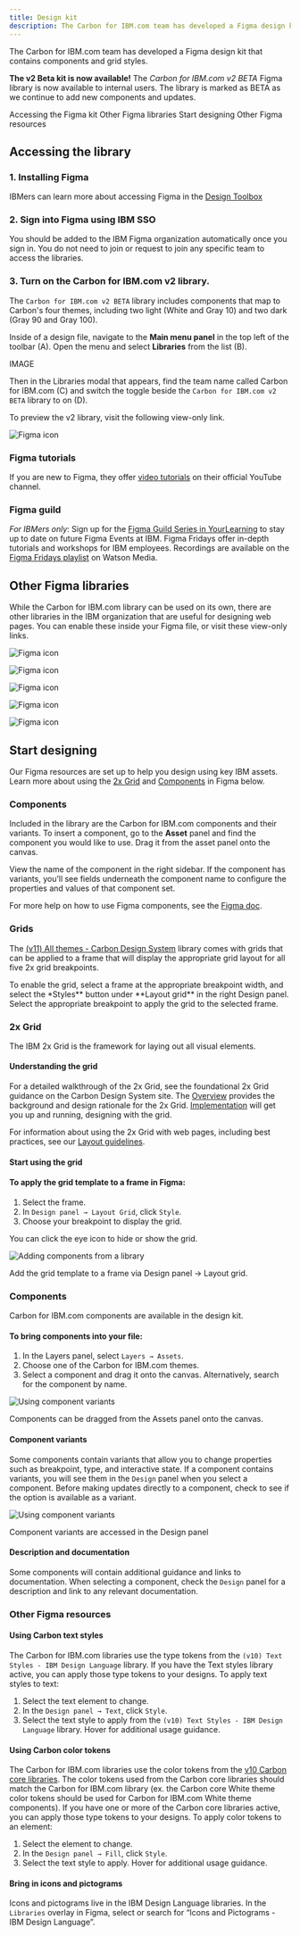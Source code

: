 ```yaml
---
title: Design kit
description: The Carbon for IBM.com team has developed a Figma design kit that contains components and grid styles.
---
```


<PageDescription>

The Carbon for IBM.com team has developed a Figma design kit that contains components and grid styles.

</PageDescription>

<InlineNotification>

**The v2 Beta kit is now available!** The _Carbon for IBM.com v2 BETA_ Figma library is now available to internal users. The library is marked as BETA as we continue to add new components and updates.

</InlineNotification>

<AnchorLinks>

<AnchorLink>Accessing the Figma kit</AnchorLink>
<AnchorLink>Other Figma libraries</AnchorLink>
<AnchorLink>Start designing</AnchorLink>
<AnchorLink>Other Figma resources</AnchorLink>

</AnchorLinks>

## Accessing the library

### 1. Installing Figma

IBMers can learn more about accessing Figma in the <a href="https://w3.ibm.com/design/toolbox/#/ui-design-tools/figma/README" target="_blank" rel="noopener noreferrer" >Design Toolbox</a>

### 2. Sign into Figma using IBM SSO

You should be added to the IBM Figma organization automatically once you sign in. You do not need to join or request to join any specific team to access the libraries.

### 3. Turn on the Carbon for IBM.com v2 library.

The `Carbon for IBM.com v2 BETA` library includes components that map to Carbon's four themes, including two light (White and Gray 10) and two dark (Gray 90 and Gray 100).

Inside of a design file, navigate to the **Main menu panel** in the top left of the toolbar (A). Open the menu and select **Libraries** from the list (B).

IMAGE

Then in the Libraries modal that appears, find the team name called Carbon for IBM.com (C) and switch the toggle beside the `Carbon for IBM.com v2 BETA` library to on (D).

To preview the v2 library, visit the following view-only link.

<Row className="resource-card-group">
<Column colLg={4} colMd={4} noGutterSm>
  <ResourceCard
    subTitle="Carbon for IBM.com v2 Figma library"
    href="https://github.com/carbon-design-system/carbon-for-ibm-dotcom-design-kit">

![Figma icon](../../images/icon/figma.svg)

</ResourceCard>
</Column>
</Row>

### Figma tutorials

If you are new to Figma, they offer <a href="https://www.youtube.com/c/Figmadesign/playlists?view=50&sort=dd&shelf_id=3" target="_blank" rel="noopener noreferrer">video tutorials</a> on their official YouTube channel.

### Figma guild

_For IBMers only_: Sign up for the <a href="https://ec.yourlearning.ibm.com/w3/series/10200299" target="_blank" rel="noopener noreferrer">Figma Guild Series in YourLearning</a> to stay up to date on future Figma Events at IBM. Figma Fridays offer in-depth tutorials and workshops for IBM employees. Recordings are available on the <a href="https://secure.video.ibm.com/channel/23570833/playlist/641336" target="_blank" rel="noopener noreferrer">Figma Fridays playlist</a> on Watson Media.

## Other Figma libraries

While the Carbon for IBM.com library can be used on its own, there are other libraries in the IBM organization that are useful for designing web pages. You can enable these inside your Figma file, or visit these view-only links.

<Row className="resource-card-group">
<Column colLg={4} colMd={4} noGutterSm>
  <ResourceCard
    subTitle="(v11) All themes - Carbon Design System"
    href="https://www.figma.com/file/YAnB1jKx0yCUL29j6uSLpg/(v11)-All-themes---Carbon-Design-System?type=design&node-id=58%3A2763&mode=design&t=RrMQrdXVIXGy6pYZ-1"
    actionIcon="launch"
    >

![Figma icon](../../images/icon/figma.svg)

  </ResourceCard>
</Column>
<Column colLg={4} colMd={4} noGutterSm>
  <ResourceCard
    subTitle="IDL color styles"
    href="https://www.figma.com/file/Gvwx2RnAZzDKTjVuC5xOlO/Color-Styles---IBM-Design-Language?node-id=129%3A2"
    actionIcon="launch"
    >

![Figma icon](../../images/icon/figma.svg)

  </ResourceCard>
</Column>
<Column colLg={4} colMd={4} noGutterSm>
  <ResourceCard
    subTitle="v11 Text styles"
    href="https://www.figma.com/file/rK06GY6bvEfokuzrFGdtWB/(v11)-Text-Styles---IBM-Design-Language?node-id=129%3A2"
    actionIcon="launch"
    >

![Figma icon](../../images/icon/figma.svg)

  </ResourceCard>
</Column>
<Column colLg={4} colMd={4} noGutterSm>
  <ResourceCard
    subTitle="Icons"
    href="https://www.figma.com/file/J5c0d85dSJn9JnBhSYYLmD/Icons---IBM-Design-Language?node-id=129%3A2"
    actionIcon="launch"
    >

![Figma icon](../../images/icon/figma.svg)

  </ResourceCard>
</Column>
<Column colLg={4} colMd={4} noGutterSm>
  <ResourceCard
    subTitle="Pictograms"
    href="https://www.figma.com/file/PkUl9UBuvA41GPpyl84NBc/Pictograms---IBM-Design-Language?node-id=0%3A1"
    actionIcon="launch"
    >

![Figma icon](../../images/icon/figma.svg)

  </ResourceCard>
</Column>
</Row>

## Start designing

Our Figma resources are set up to help you design using key IBM assets. Learn more about using the [2x Grid](#2x-grid) and [Components](#components) in Figma below.

### Components

Included in the library are the Carbon for IBM.com components and their variants. To insert a component, go to the **Asset** panel and find the component you would like to use. Drag it from the asset panel onto the canvas.

View the name of the component in the right sidebar. If the component has variants, you’ll see fields underneath the component name to configure the properties and values of that component set.

For more help on how to use Figma components, see the [Figma doc](https://help.figma.com/hc/en-us/articles/360056440594-Create-and-use-variants#Use_variants).

### Grids

The [(v11) All themes - Carbon Design System](<https://www.figma.com/file/YAnB1jKx0yCUL29j6uSLpg/(v11)-All-themes---Carbon-Design-System?type=design&node-id=1756%3A1439&mode=design&t=RrMQrdXVIXGy6pYZ-1>) library comes with grids that can be applied to a frame that will display the appropriate grid layout for all five 2x grid breakpoints.

To enable the grid, select a frame at the appropriate breakpoint width, and select the \*Styles** button under **Layout grid\*\* in the right Design panel. Select the appropriate breakpoint to apply the grid to the selected frame.

### 2x Grid

The IBM 2x Grid is the framework for laying out all visual elements.

#### Understanding the grid

For a detailed walkthrough of the 2x Grid, see the foundational 2x Grid guidance on the Carbon Design System site. The [Overview](https://www.carbondesignsystem.com/guidelines/2x-grid/overview) provides the background and design rationale for the 2x Grid. [Implementation](https://www.carbondesignsystem.com/guidelines/2x-grid/implementation) will get you up and running, designing with the grid.

For information about using the 2x Grid with web pages, including best practices, see our [Layout guidelines](../guidelines/layout).

#### Start using the grid

#### To apply the grid template to a frame in Figma:

1. Select the frame.
2. In `Design panel → Layout Grid`, click `Style`.
3. Choose your breakpoint to display the grid.

You can click the eye icon to hide or show the grid.

<Column  colLg={12} colMd={8} colSm={4}>

![Adding components from a library](../../images/designing/design-kit/Designing_Grid_Figma.gif)

<Caption>
  Add the grid template to a frame via Design panel → Layout grid.
</Caption>

</Column>

### Components

Carbon for IBM.com components are available in the design kit.

#### To bring components into your file:

1. In the Layers panel, select `Layers → Assets`.
2. Choose one of the Carbon for IBM.com themes.
3. Select a component and drag it onto the canvas. Alternatively, search for the component by name.

<Column  colLg={12} colMd={8} colSm={4}>

![Using component variants](../../images/designing/design-kit/Designing_Components_Figma.gif)

<Caption>
  Components can be dragged from the Assets panel onto the canvas.
</Caption>

</Column>

#### Component variants

Some components contain variants that allow you to change properties such as breakpoint, type, and interactive state. If a component contains variants, you will see them in the `Design` panel when you select a component. Before making updates directly to a component, check to see if the option is available as a variant.

![Using component variants](../../images/designing/design-kit/Designing_Component_Variants_Figma.gif)

<Caption>Component variants are accessed in the Design panel</Caption>

#### Description and documentation

Some components will contain additional guidance and links to documentation. When selecting a component, check the `Design` panel for a description and link to any relevant documentation.

### Other Figma resources

#### Using Carbon text styles

The Carbon for IBM.com libraries use the type tokens from the `(v10) Text Styles - IBM Design Language` library. If you have the Text styles library active, you can apply those type tokens to your designs. To apply text styles to text:

1. Select the text element to change.
2. In the `Design panel → Text`, click `Style`.
3. Select the text style to apply from the `(v10) Text Styles - IBM Design Language` library. Hover for additional usage guidance.

#### Using Carbon color tokens

The Carbon for IBM.com libraries use the color tokens from the [v10 Carbon core libraries](https://carbondesignsystem.com/designing/kits/figma). The color tokens used from the Carbon core libraries should match the Carbon for IBM.com library (ex. the Carbon core White theme color tokens should be used for Carbon for IBM.com White theme components). If you have one or more of the Carbon core libraries active, you can apply those type tokens to your designs. To apply color tokens to an element:

1. Select the element to change.
2. In the `Design panel → Fill`, click `Style`.
3. Select the text style to apply. Hover for additional usage guidance.

#### Bring in icons and pictograms

Icons and pictograms live in the IBM Design Language libraries. In the `Libraries` overlay in Figma, select or search for “Icons and Pictograms - IBM Design Language”.
